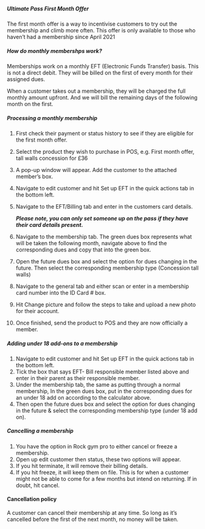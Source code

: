 
##### Ultimate Pass First Month Offer

The first month offer is a way to incentivise customers to try out the membership and climb more often. This offer is only available to those who haven’t had a membership since April 2021

##### How do monthly membershps work?

Memberships work on a monthly EFT (Electronic Funds Transfer) basis. This is not a direct debit. They will be billed on the first of every month for their assigned dues.

When a customer takes out a membership, they will be charged the full monthly amount upfront. And we will bill the remaining days of the following month on the first.

##### Processing a monthly membership

1. First check their payment or status history to see if they are eligible for the first month offer.
2. Select the product they wish to purchase in POS, e.g. First month offer, tall walls concession for £36
3. A pop-up window will appear. Add the customer to the attached member’s box.
4. Navigate to edit customer and hit Set up EFT in the quick actions tab in the bottom left.
5. Navigate to the EFT/Billing tab and enter in the customers card details.

   _**Please note, you can only set someone up on the pass if they have their card details present.**_

6. Navigate to the membership tab. The green dues box represents what will be taken the following month, navigate above to find the corresponding dues and copy that into the green box.
7. Open the future dues box and select the option for dues changing in the future. Then select the corresponding membership type (Concession tall walls)
8. Navigate to the general tab and either scan or enter in a membership card number into the ID Card # box.
9. Hit Change picture and follow the steps to take and upload a new photo for their account.
10. Once finished, send the product to POS and they are now officially a member.

##### Adding under 18 add-ons to a membership

1. Navigate to edit customer and hit Set up EFT in the quick actions tab in the bottom left.
2. Tick the box that says EFT- Bill responsible member listed above and enter in their parent as their responsible member.
3. Under the membership tab, the same as putting through a normal membership, In the green dues box, put in the corresponding dues for an under 18 add on according to the calculator above.
4. Then open the future dues box and select the option for dues changing in the future & select the corresponding membership type (under 18 add on).

##### Cancelling a membership

1. You have the option in Rock gym pro to either cancel or freeze a membership.
2. Open up edit customer then status, these two options will appear.
3. If you hit terminate, it will remove their billing details.
4. If you hit freeze, it will keep them on file. This is for when a customer might not be able to come for a few months but intend on returning. If in doubt, hit cancel.

#### Cancellation policy

A customer can cancel their membership at any time. So long as it’s cancelled before the first of the next month, no money will be taken.
